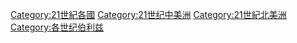 [[Category:21世紀各國|Category:21世紀各國]]
[[Category:21世纪中美洲|Category:21世纪中美洲]]
[[Category:21世紀北美洲|Category:21世紀北美洲]]
[[Category:各世纪伯利兹|Category:各世纪伯利兹]]